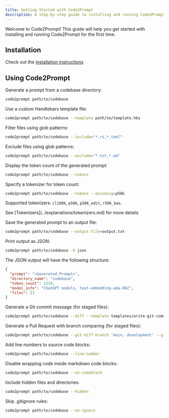 ```yaml
---
title: Getting Started with Code2Prompt
description: A step-by-step guide to installing and running Code2Prompt for the first time
---
```


Welcome to Code2Prompt! This guide will help you get started with installing and running Code2Prompt for the first time.

## Installation

Check out the [installation instructions](../how_to/install.md)

## Using Code2Prompt

Generate a prompt from a codebase directory:

```sh
code2prompt path/to/codebase
```

Use a custom Handlebars template file:

```sh
code2prompt path/to/codebase --template path/to/template.hbs
```

Filter files using glob patterns:

```sh
code2prompt path/to/codebase --include="*.rs,*.toml"
```

Exclude files using glob patterns:

```sh
code2prompt path/to/codebase --exclude="*.txt,*.md"
```

Display the token count of the generated prompt:

```sh
code2prompt path/to/codebase --tokens
```

Specify a tokenizer for token count:

```sh
code2prompt path/to/codebase --tokens --encoding=p50k
```

Supported tokenizers: `cl100k`, `p50k`, `p50k_edit`, `r50k_bas`.
<Aside>See [Tokenizers](../explanations/tokenizers.md) for more details</Aside>

Save the generated prompt to an output file:

```sh
code2prompt path/to/codebase --output-file=output.txt
```

Print output as JSON:

```sh
code2prompt path/to/codebase -O json
```

The JSON output will have the following structure:

```json
{
  "prompt": "<Generated Prompt>", 
  "directory_name": "codebase",
  "token_count": 1234,
  "model_info": "ChatGPT models, text-embedding-ada-002",
  "files": []
}
```

Generate a Git commit message (for staged files):

```sh
code2prompt path/to/codebase --diff --template templates/write-git-commit.hbs
```

Generate a Pull Request with branch comparing (for staged files):

```sh
code2prompt path/to/codebase --git-diff-branch 'main, development' --git-log-branch 'main, development' --template templates/write-github-pull-request.hbs
```

Add line numbers to source code blocks:

```sh
code2prompt path/to/codebase --line-number
```

Disable wrapping code inside markdown code blocks:

```sh
code2prompt path/to/codebase --no-codeblock
```

Include hidden files and directories:

```sh
code2prompt path/to/codebase --hidden
```

Skip .gitignore rules:

```sh
code2prompt path/to/codebase --no-ignore
```
